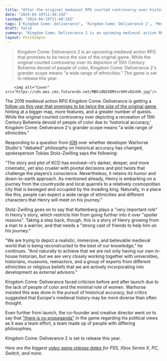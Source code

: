 ```yaml
---
title: "After the original medieval RPG courted controversy over historical accuracy, Kingdom Come: Deliverance 2 will feature 'a wide range of ethnicities'"
date: "2024-04-19T11:40:19Z"
lastmod: "2024-04-19T11:40:19Z"
tags: ['Kingdom Come: Deliverance', 'Kingdom Come: Deliverance 2', 'Medieval Action RPG', 'IGN', 'Warhorse Studio', 'Cosmopolitan City', 'Henry', 'Kuttenberg', 'Historical Accuracy', 'Diversity']
draft: false
summary: "Kingdom Come: Deliverance 2 is an upcoming medieval action RPG that promises to be twice the size of the original game. While the original courted controversy over its depiction of 15th Century Bohemia devoid of people of color, Kingdom Come: Deliverance 2's grander scope means 'a wide range of ethnicities.' The game is set to release this year."
layout: PostSimple
---
```

> Kingdom Come: Deliverance 2 is an upcoming medieval action RPG that promises to be twice the size of the original game. While the original courted controversy over its depiction of 15th Century Bohemia devoid of people of color, Kingdom Come: Deliverance 2's grander scope means "a wide range of ethnicities." The game is set to release this year.


        <img alt="Cover" src="https://cdn.mos.cms.futurecdn.net/MBhJdN2VDMtnrUHtv82nhR.jpg"/>
        
The 2018 medieval action RPG Kingdom Come: Deliverance is getting a [follow-up this year that promises to be twice the size of the original game](https://www.gamesradar.com/kingdom-come-deliverance-2-is-coming-and-its-everything-the-first-rpg-was-supposed-to-be-in-the-beginning/), hinting at a bigger map, more features, and a greater number of quests. While the original courted controversy over depicting a recreation of 15th Century Bohemia devoid of people of color due to 'historical accuracy,' Kingdom Come: Deliverance 2's grander scope means "a wide range of ethnicities."

Responding to a question from [IGN](https://www.ign.com/articles/warhorse-studios-kingdom-come-deliverance-ii-interview) over whether developer Warhorse Studio's "debated" philosophy on historical accuracy has changed, spokesperson Tobias Stolz-Zwilling says the following:

"The story and plot of KCD has evolved—it’s darker, deeper, and more cinematic, yet also crueler with pivotal decisions and plot twists that challenge the players’s conscience. Nevertheless, it retains its humor and down-to-earth approach. As mentioned already, Henry is embarking on a journey from the countryside and local quarrels to a relatively cosmopolitan city that is besieged and occupied by the invading king. Naturally, in a place like this, people can expect a wide range of ethnicities and different characters that Henry will meet on his journey."

Stolz-Zwilling goes on to say that Kuttenberg plays a "very important role" in Henry's story, which restricts him from going further into it over "spoiler reasons". Taking a step back, though, this is a story of Henry growing from a man to a warrior, and that needs a "strong cast of friends to help him on his journey."

"We are trying to depict a realistic, immersive, and believable medieval world that is being reconstructed to the best of our knowledge," he continues. "And naturally to achieve that we are not only having our own in-house historian, but we are very closely working together with universities, historians, museums, reenactors, and a group of experts from different ethnicities or religious beliefs that we are actively incorporating into development as external advisors."

Kingdom Come: Deliverance faced criticism before and after launch due to the lack of people of color and the minimal role of women. Warhorse insisted this was done in the pursuit of historical accuracy, but critics suggested that Europe's medieval history may be more diverse than often thought.

Even further from launch, the co-founder and creative director went on to say that ["there is no propaganda"](https://www.gamesindustry.biz/vavra-there-is-no-propaganda-in-kingdom-come-deliverance) in the game regarding his political views as it was a team effort, a team made up of people with differing philosophies.

Kingdom Come: Deliverance 2 is set to release this year.

*Here are the biggest *[<em>video game release dates</em>](https://www.gamesradar.com/video-game-release-dates/)* for PS5, Xbox Series X, PC, Switch, and more.*
        